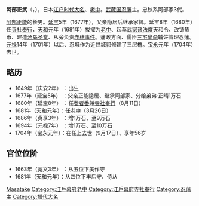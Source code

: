 {{Infobox officeholder 
| name= 阿部正武
| image= 
| caption=

| order={{link-ja|忍藩|忍藩}}藩主
| term_start=1677年
| term_end=1704年
| predecessor= [[阿部正能|阿部正能]]
| successor= [[阿部正喬|阿部正喬]]

| order1=[[江戶幕府|江戶幕府]][[老中|老中]]
| term_start1=1681年
| term_end1=1704年
| predecessor1= 
| successor1= 

| order2=[[江戶幕府|江戶幕府]][[寺社奉行|寺社奉行]]
| term_start2=1680年
| term_end2=1681年
| predecessor2= 
| successor2= 

| birth_date={{birth date|1649|7|24}}<br>（[[庆安|庆安]]2年6月15日）
| birth_place= 
| death_date={{death date and age|1704|10|15|1649|7|24}}<br>（[[宝永|宝永]]元年9月17日）
| death_place= 
| module  = {{日本武士|child=yes
|時代= [[江戶時代|江戶時代]]前期
|改名= 
|別名= 善七郎
|諡号= 
|神号= 
|戒名= 德嚴院皓山居士
|洗禮名= 
|墓所= 西福寺（[[东京都|东京都]][[台东区|台东区]]藏前）、谷中墓地（东京都台东区谷中）
|官位= 從五位下美作守、豐後守、從四位下侍從
|幕府= 江戶幕府[[奏者番|奏者番]]兼[[寺社奉行|寺社奉行]]→[[老中|老中]]
|主君= 
|藩= [[武藏国|武藏国]][[忍藩|忍藩]]主
|氏族= [[阿部氏_(德川譜代)|阿部家]]
|父= [[阿部正能|阿部正能]]
|母=[[牧野信成|牧野信成]]之女
|兄弟= 
|正室=[[井伊直澄|井伊直澄]]之养女（[[井伊直绳|井伊直绳]]之女）
|子= [[阿部正乔|阿部正乔]]（长男）、[[阿部正晴|阿部正晴]]（三男）、[[阿部正府|阿部正府]]（四男）
|女=保科[[松平正容|松平正容]]室、[[户田光熙|户田光熙]]室
 }}
}}
'''阿部正武'''（{{jpn|j=阿部 正武|kana=あべ まさたけ|rm=Abe Masatake}}，{{bd|1649年|7月24日|1704年|10月15日|}}），日本[[江户时代|江户时代]][[大名_(稱謂)|大名]]、[[老中|老中]]。[[武藏国|武藏国]][[忍藩|忍藩]]主。忠秋系阿部家3代。

[[阿部正能|阿部正能]]的长男。[[延宝|延宝]]5年（1677年），父亲隐居后继承家督。延宝8年（1680年）任[[寺社奉行|寺社奉行]]，[[天和_(日本)|天和]]元年（1681年）拔擢为[[老中|老中]]、起草[[武家诸法度|武家诸法度]]天和令、改铸货币、建造[[汤岛圣堂|汤岛圣堂]]、从旁负责[[元禄赤穗事件|赤穗事件]]。藩政方面、儒臣[[三宅尚斋|三宅尚斋]]辅佐管理忍藩。[[元禄|元禄]]14年（1701年）以后、忍城作为近世城郭修建了三层橹。[[宝永|宝永]]元年（1704年）去世。

== 略历 ==
* 1649年（庆安2年） ：出生
* 1677年（延宝5年） ：父亲正能隐居、继承阿部家、分给弟弟·正晴1万石
* 1680年（延宝8年） ：任[[奏者番|奏者番]]兼[[寺社奉行|寺社奉行]]（8月11日）
* 1681年（天和元年）：任[[老中|老中]]（3月26日）
* 1686年（贞享3年） ：增1万石、至9万石
* 1694年（元禄7年） ：增1万石、至10万石
* 1704年（宝永元年）：在任上去世（9月17日）、享年56岁

== 官位位阶 ==
* 1663年（宽文3年） ：从五位下美作守
* 1681年（天和元年）：从四位下丰后守、侍从

{{忍藩主|阿部氏|3代|1677年 - 1704年}}
{{Normdaten}}

{{DEFAULTSORT:Abe Masatake}}
[[Category:阿部氏|Masatake]]
[[Category:江戶幕府老中|Category:江戶幕府老中]]
[[Category:江戶幕府寺社奉行|Category:江戶幕府寺社奉行]]
[[Category:忍藩主|Category:忍藩主]]
[[Category:譜代大名|Category:譜代大名]]